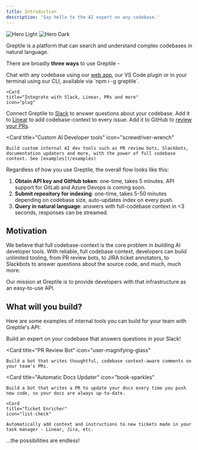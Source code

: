 ```yaml
---
title: Introduction
description: 'Say hello to the AI expert on any codebase.'
---
```


<img
  className="block dark:hidden"
  src="/images/hero-light.svg"
  alt="Hero Light"
/>
<img
  className="hidden dark:block"
  src="/images/hero-dark.svg"
  alt="Hero Dark"
/>

Greptile is a platform that can search and understand complex codebases in natural language.

There are broadly **three ways** to use Greptile -

<CardGroup cols={3}>
  <Card
    title="LLM-powered codebase Q&A"
    icon="messages-question"
  >
    Chat with any codebase using our <a href="https://app.greptile.com">web app</a>, our VS Code plugin or in your terminal using our CLI, available via `npm i -g greptile`.
  </Card>

    <Card
    title="Integrate with Slack, Linear, PRs and more"
    icon="plug"
  >
  Connect Greptile to [Slack](/apps/slackbot) to answer questions about your codebase. Add it to [Linear](/apps/linear) to add codebase-context to every issue. Add it to GitHub to [review your PRs](/apps/github-pr). 
 </Card>

  <Card
    title="Custom AI Developer tools"
    icon="screwdriver-wrench"
  >
    Build custom internal AI dev tools such as PR review bots, Slackbots, documentation updaters and more, with the power of full codebase context. See [examples](/examples)
  </Card>
</CardGroup>

Regardless of how you use Greptile, the overall flow looks like this:

1. **Obtain API key and GitHub token**: one-time, takes 5 minutes. API support for GitLab and Azure Devops is coming soon.
2. **Submit repository for indexing**: one-time, takes 5-50 minutes depending on codebase size, auto-updates index on every push.
3. **Query in natural language**: answers with full-codebase context in \<3 seconds, responses can be streamed.

## Motivation

We believe that full codebase-context is the core problem in building AI developer tools. With reliable, full codebase context, developers can build unlimited tooling, from PR review bots, to JIRA ticket annotators, to Slackbots to answer questions about the source code, and much, much more.

Our mission at Greptile is to provide developers with that infrastructure as an easy-to-use API.

## What will you build?

Here are some examples of internal tools you can build for your team with Greptile's API:

<CardGroup cols={2}>
  <Card
    title="Codebase Expert Slackbot"
    icon="slack"
  >
    Build an expert on your codebase that answers questions in your Slack!
  </Card>

  <Card
    title="PR Review Bot"
    icon="user-magnifying-glass"
  >
    Build a bot that writes thoughtful, codebase context-aware comments on your team's PRs.
  </Card>

  <Card
    title="Automatic Docs Updater"
    icon="book-sparkles"
  >
    Build a bot that writes a PR to update your docs every time you push new code, so your docs are always up-to-date.
  </Card>

    <Card
    title="Ticket Enricher"
    icon="list-check"
  >
    Automatically add context and instructions to new tickets made in your task manager - Linear, Jira, etc.
  </Card>

</CardGroup>
...the possibilities are endless!
